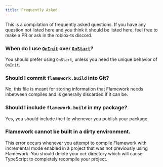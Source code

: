 ```yaml
---
title: Frequently Asked
---
```

This is a compilation of frequently asked questions. If you have any question not listed here and you think it should be listed here, feel free to make a PR or ask in the roblox-ts discord.

### When do I use [`OnInit`](./guides/lifecycle-events#oninit-singletons) over [`OnStart`](./guides/lifecycle-events#onstart-singletons-components)?
You should prefer using `OnStart`, unless you need the unique behavior of `OnInit`.

### Should I commit `flamework.build` into Git?
No, this file is meant for storing information that Flamework needs inbetween compiles and is generally discarded if it can be.

### Should I include `flamework.build` in my package?
Yes, you should include the file whenever you publish your package.

### Flamework cannot be built in a dirty environment.
This error occurs whenever you attempt to compile Flamework with incremental mode enabled in a project that was not previously using Flamework. You should delete your `out` directory which will cause TypeScript to completely recompile your project.
